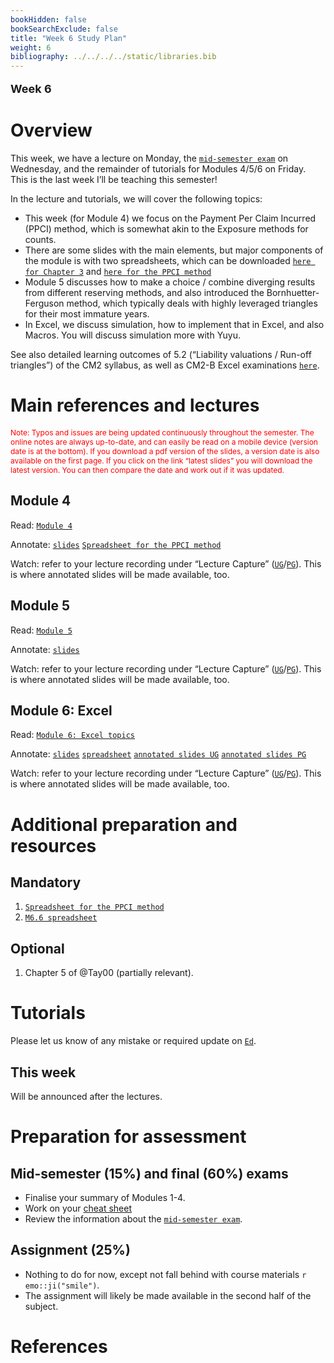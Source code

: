 ```yaml
---
bookHidden: false
bookSearchExclude: false
title: "Week 6 Study Plan"
weight: 6
bibliography: ../../../../static/libraries.bib
---
```



<p style="font-size:18px;font-weight:bold;">Week 6</p> 

# Overview

<!-- This week, we will cover the following topics: -->
This week, we have a lecture on Monday, the [``mid-semester exam``](https://topics-actl.netlify.app/docs/0-subject-guide/assessment/#mid-semester-exam) on Wednesday, and the remainder of tutorials for Modules 4/5/6 on Friday. This is the last week I'll be teaching this semester!


In the lecture and tutorials, we will cover the following topics:

- This week (for Module 4) we focus on the Payment Per Claim Incurred (PPCI) method, which is somewhat akin to the Exposure methods for counts.
- There are some slides with the main elements, but major components of the module is with two spreadsheets, which can be downloaded [``here for Chapter 3``](https://canvas.lms.unimelb.edu.au/courses/220261/modules/items/6021476) and [``here for the PPCI method``](https://canvas.lms.unimelb.edu.au/courses/220261/modules/items/6021477)
- Module 5 discusses how to make a choice / combine diverging results from different reserving methods, and also introduced the Bornhuetter-Ferguson method, which typically deals with highly leveraged triangles for their most immature years.
- In Excel, we discuss simulation, how to implement that in Excel, and also Macros. You will discuss simulation more with Yuyu.





See also detailed learning outcomes of 5.2 ("Liability valuations / Run-off triangles") of the CM2 syllabus, as well as CM2-B Excel examinations [``here``](../../0-subject-guide/SILO).



# Main references and lectures


<p style="font-size:12px;color: rgb(255, 0, 0);">Note: Typos and issues are being updated continuously throughout the semester. The online notes are always up-to-date, and can easily be read on a mobile device (version date is at the bottom). If you download a pdf version of the slides, a version date is also available on the first page. If you click on the link "latest slides" you will download the latest version. You can then compare the date and work out if it was updated. </p>



## Module 4


Read: [``Module 4``](../../2-reserving/m4-reserving-claim-amounts/)

Annotate: [``slides``](../../../output/24-Top-M4-lec.pdf) [``Spreadsheet for the PPCI method``](https://canvas.lms.unimelb.edu.au/courses/220261/modules/items/6021477)

Watch: refer to your lecture recording under "Lecture Capture" ([``UG``](https://canvas.lms.unimelb.edu.au/courses/183926/external_tools/701)/[``PG``](https://canvas.lms.unimelb.edu.au/courses/181779/external_tools/701)). This is where annotated slides will be made available, too.


## Module 5

Read: [``Module 5``](../../2-reserving/m5-reserving-combination/)

Annotate: [``slides``](../../../output/24-Top-M5-lec.pdf)

Watch: refer to your lecture recording under "Lecture Capture" ([``UG``](https://canvas.lms.unimelb.edu.au/courses/183926/external_tools/701)/[``PG``](https://canvas.lms.unimelb.edu.au/courses/181779/external_tools/701)). This is where annotated slides will be made available, too.



## Module 6: Excel

Read: [``Module 6: Excel topics``](../../3-excel/m6-excel)

Annotate: [``slides``](../../../output/24-Top-M6-lec.pdf) [``spreadsheet``](https://canvas.lms.unimelb.edu.au/courses/220261/modules/items/6034154) 
[``annotated slides UG``](https://canvas.lms.unimelb.edu.au/courses/183926/modules) [``annotated slides PG``](https://canvas.lms.unimelb.edu.au/courses/181779/modules)

Watch: refer to your lecture recording under "Lecture Capture" ([``UG``](https://canvas.lms.unimelb.edu.au/courses/183926/external_tools/701)/[``PG``](https://canvas.lms.unimelb.edu.au/courses/181779/external_tools/701)). This is where annotated slides will be made available, too.





# Additional preparation and resources


## Mandatory

1. [``Spreadsheet for the PPCI method``](https://canvas.lms.unimelb.edu.au/courses/220261/modules/items/6021477)
1. [``M6.6 spreadsheet``](https://canvas.lms.unimelb.edu.au/courses/220261/modules/items/6034154) 


## Optional

1. Chapter 5 of @Tay00 (partially relevant).





# Tutorials


Please let us know of any mistake or required update on [``Ed``](https://canvas.lms.unimelb.edu.au/courses/220261/external_tools/5837?display=borderless).
<!-- ## Tutorial materials -->


## This week


Will be announced after the lectures.

<!-- Tutorial exercises in scope this week are -->

<!-- - Pre-tutorials: 6.5.1 (`etiquette1xl`), as well as reviewing the lecture's spreadsheet and associated slides. -->
<!-- - Tutorials: 4.1.1 (`LRamounts1`), 4.2.1 (`LRamounts2`), and 4.2.2 (`LRamounts3`).  -->




# Preparation for assessment


## Mid-semester (15%) and final (60%) exams

<!-- install.packages("devtools") -->
<!-- devtools::install_github("hadley/emo") -->


- Finalise your summary of Modules 1-4. 
- Work on your [cheat sheet](https://topics-actl.netlify.app/docs/0-subject-guide/assessment/#type)
- Review the information about the [``mid-semester exam``](https://topics-actl.netlify.app/docs/0-subject-guide/assessment/#mid-semester-exam). 


<!-- Information about the mid-semester exam is available [`here and in the links therein`](https://edstem.org/au/courses/12155/discussion/1531072). -->


## Assignment (25%)

- Nothing to do for now, except not fall behind with course materials `r emo::ji("smile")`.
- The assignment will likely be made available in the second half of the subject.


# References